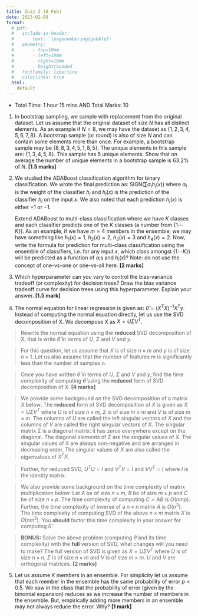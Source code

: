 ```yaml
---
title: Quiz 2 (8 Feb)
date: 2023-02-08
format:
  # pdf:
  #   include-in-header: 
  #       text: '\pagenumbering{gobble}'
  #   geometry:
  #       - top=10mm
  #       - left=10mm
  #       - right=10mm
  #       - heightrounded
  #   fontfamily: libertine
  #   colorlinks: true
  html:
    default
---
```

- Total Time: 1 hour 15 mins AND Total Marks: 10

1. In bootstrap sampling, we sample with replacement from the original dataset. Let us assume that the original dataset of size $N$ has all distinct elements. As an example if $N=8$, we may have the dataset as $\{1, 2,3, 4, 5, 6, 7, 8\}$. A bootstrap sample (or round) is also of size $N$ and can contain some elements more than once. For example, a bootstrap sample may be $\{8, 8, 3, 4, 5, 1, 8, 5\}$. The unique elements in this sample are: $\{1, 3, 4, 5, 8\}$. This sample has 5 unique elements. Show that on average the number of unique elements in a bootstrap sample is $63.2\%$ of $N$. **[1.5 marks]**


2. We studied the ADABoost classification algorithm for binary classification. We wrote the final prediction as:
$\mathrm{SIGN}(\sum{\alpha_i}h_i(x))$ where $\alpha_i$ is the weight of the classifier $h_i$ and $h_i(x)$ is the prediction of the classifier $h_i$ on the input $x$. We also noted that each prediction $h_i(x)$ is either $+1$ or $-1$. 

    Extend ADABoost to multi-class classification where we have $K$ classes and each classifier predicts one of the $K$ classes (a number from $\{1 \cdots K\}$). As an example, if we have $m=4$ members in the ensemble, we may have something like $h_1(x) = 1$, $h_2(x) = 2$, $h_3(x) = 3$ and $h_4(x) = 2$. Now, write the formula for prediction for multi-class classification using the ensemble of classifiers, i.e. for any input $x$, which class amongst $\{1 \cdots K\}$) will be predicted as a function of $\alpha_i$s and $h_i(x)$? Note: do not use the concept of one-vs-one or one-vs-all here.   **[2 marks]**


3. Which hyperparameter can you vary to control the bias-variance tradeoff (or complexity) for decision trees? Draw the bias variance tradeoff curve for decision trees using this hyperparameter. Explain your answer. **[1.5 mark]**


4. The normal equation for linear regression is given as: $\hat{\theta} = (X^TX)^{-1}X^Ty$. Instead of computing the normal equation directly, let us use the SVD decomposition of X. We decompose X as $X = U\Sigma V^T$.


>Rewrite the normal equation using the **reduced** SVD decomposition of X, that is write $\hat{\theta}$ in terms of $U$, $\Sigma$ and $V$ and $y$.

>For this question, let us assume that $X$ is of size $n \times m$ and $y$ is of size $n \times 1$. Let us also assume that the number of features $m$ is significantly less than the number of samples $n$.

>Once you have written $\hat{\theta}$ in terms of $U$, $\Sigma$ and $V$ and $y$, find the time complexity of computing $\hat{\theta}$ using the **reduced** form of SVD decomposition of $X$. **[4 marks]**


>We provide some background on the SVD decomposition of a matrix $X$ below:
The **reduced** form of SVD decomposition of $X$ is given as $X = U\Sigma V^T$ where $U$ is of size $n \times m$, $\Sigma$ is of size $m \times m$ and $V$ is of size $m \times m$. The columns of $U$ are called the left singular vectors of $X$ and the columns of $V$ are called the right singular vectors of $X$. The singular matrix $\Sigma$ is a diagonal matrix: it has zeros everywhere except on the diagonal. The diagonal elements of $\Sigma$ are the singular values of $X$. The singular values of $X$ are always non-negative and are arranged in decreasing order. The singular values of $X$ are also called the eigenvalues of $X^TX$.

>Further, for reduced SVD, $U^TU = I$ and $V^TV = I$ and $VV^T = I$ where $I$ is the identity matrix.

>We also provide some background on the time complexity of matrix multiplication below:
Let $A$ be of size $n \times m$, $B$ be of size $m \times p$ and $C$ be of size $n \times p$. The time complexity of computing $C = AB$ is $O(nmp)$. Further, the time complexity of inverse of a $n \times n$ matrix $A$ is $O(n^3)$. The time complexity of computing SVD of the above $n \times m$ matrix $X$ is $O(nm^2)$. You **should** factor this time complexity in your answer for computing $\hat{\theta}$.

> **BONUS:** Solve the above problem (computing $\hat{\theta}$ and its time complexity) with the **full** version of SVD, what changes will you need to make? The full version of SVD is given as $X = U\Sigma V^T$ where $U$ is of size $n \times n$, $\Sigma$ is of size $n \times m$ and $V$ is of size $m \times m$. $U$ and $V$ are orthogonal matrices. **[2 marks]**


5. Let us assume $K$ members in an ensemble. For simplicity let us assume that each member in the ensemble has the same probability of error $p<0.5$. We saw in the class that the probability of error (given by the binomial expansion) reduces as we increase the number of members in the ensemble. But, empirically adding more members in an ensemble may not always reduce the error. Why? **[1 mark]**
